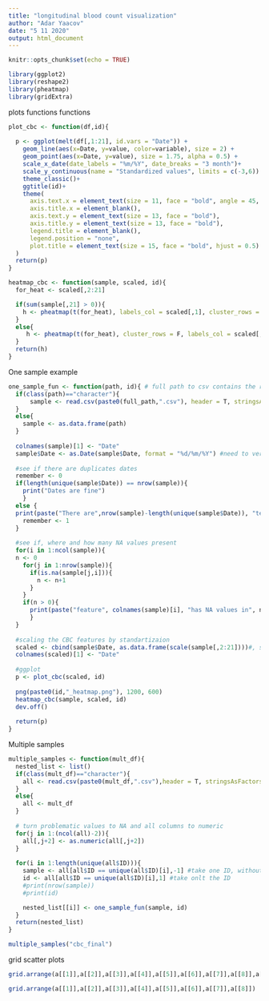 ```yaml
---
title: "longitudinal blood count visualization"
author: "Adar Yaacov"
date: "5 11 2020"
output: html_document
---
```


```r
knitr::opts_chunk$set(echo = TRUE)

library(ggplot2)
library(reshape2)
library(pheatmap)
library(gridExtra)

```

plots functions functions
```r

plot_cbc <- function(df,id){
  
  p <- ggplot(melt(df[,1:21], id.vars = "Date")) +
    geom_line(aes(x=Date, y=value, color=variable), size = 2) + 
    geom_point(aes(x=Date, y=value), size = 1.75, alpha = 0.5) + 
    scale_x_date(date_labels = "%m/%Y", date_breaks = "3 month")+
    scale_y_continuous(name = "Standardized values", limits = c(-3,6)) +
    theme_classic()+
    ggtitle(id)+
    theme(
      axis.text.x = element_text(size = 11, face = "bold", angle = 45, hjust =1),
      axis.title.x = element_blank(),
      axis.text.y = element_text(size = 13, face = "bold"),
      axis.title.y = element_text(size = 13, face = "bold"),
      legend.title = element_blank(),
      legend.position = "none",
      plot.title = element_text(size = 15, face = "bold", hjust = 0.5)
  )
  return(p)
}

heatmap_cbc <- function(sample, scaled, id){
  for_heat <- scaled[,2:21]

  if(sum(sample[,21] > 0)){
    h <- pheatmap(t(for_heat), labels_col = scaled[,1], cluster_rows = T, cluster_cols = F, border_color = F, main = id, fontsize = 20)
  }
  else{
     h <- pheatmap(t(for_heat), cluster_rows = F, labels_col = scaled[,1], cluster_cols = F, border_color = F, main = id, fontsize = 20)
  }
  return(h)
}

```

One sample example
```r

one_sample_fun <- function(path, id){ # full path to csv contains the relevant info, or uploaded df
  if(class(path)=="character"){
      sample <- read.csv(paste0(full_path,".csv"), header = T, stringsAsFactors = F)
  }
  else{
    sample <- as.data.frame(path)
  }
  
  colnames(sample)[1] <- "Date" 
  sample$Date <- as.Date(sample$Date, format = "%d/%m/%Y") #need to verify all samples are in this format !
  
  #see if there are duplicates dates
  remember <- 0
  if(length(unique(sample$Date)) == nrow(sample)){
    print("Dates are fine")
    }
  else {
  print(paste("There are",nrow(sample)-length(unique(sample$Date)), "tests from the same day"))
    remember <- 1
  }
  
  #see if, where and how many NA values present
  for(i in 1:ncol(sample)){
  n <- 0
    for(j in 1:nrow(sample)){
      if(is.na(sample[j,i])){
        n <- n+1
      }
    }
    if(n > 0){
      print(paste("feature", colnames(sample)[i], "has NA values in", n, "rows"))
      }
  }
  
  #scaling the CBC features by standartizaion
  scaled <- cbind(sample$Date, as.data.frame(scale(sample[,2:21])))#, sample[,22:23])
  colnames(scaled)[1] <- "Date"
  
  #ggplot
  p <- plot_cbc(scaled, id)
  
  png(paste0(id,"_heatmap.png"), 1200, 600)
  heatmap_cbc(sample, scaled, id)
  dev.off()
  
  return(p)
}

```

Multiple samples
```r

multiple_samples <- function(mult_df){
  nested_list <- list()
  if(class(mult_df)=="character"){
    all <- read.csv(paste0(mult_df,".csv"),header = T, stringsAsFactors = F)[,c(-1,-13, -25,-26)] #remove name, retic, esr, empty column
  }
  else{
    all <- mult_df
  }
  
  # turn problematic values to NA and all columns to numeric
  for(j in 1:(ncol(all)-2)){
    all[,j+2] <- as.numeric(all[,j+2])
  }
      
  for(i in 1:length(unique(all$ID))){
    sample <- all[all$ID == unique(all$ID)[i],-1] #take one ID, without the ID column
    id <- all[all$ID == unique(all$ID)[i],1] #take onlt the ID
    #print(nrow(sample))
    #print(id)

    nested_list[[i]] <- one_sample_fun(sample, id)
  }
  return(nested_list)
}

multiple_samples("cbc_final")

```

grid scatter plots
```r

grid.arrange(a[[1]],a[[2]],a[[3]],a[[4]],a[[5]],a[[6]],a[[7]],a[[8]],a[[9]],a[[10]],a[[11]],a[[12]],a[[13]],a[[14]],a[[15]],a[[16]])

grid.arrange(a[[1]],a[[2]],a[[3]],a[[4]],a[[5]],a[[6]],a[[7]],a[[8]])

```